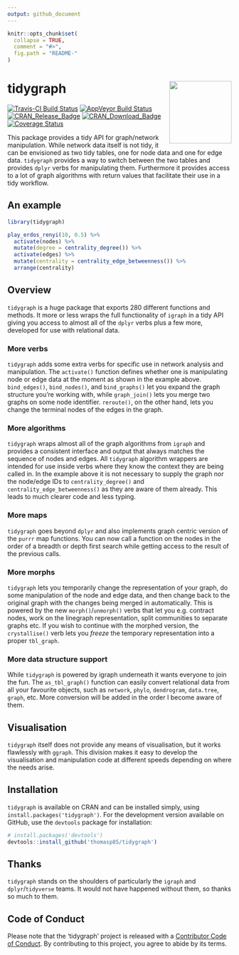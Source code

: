 ```yaml
---
output: github_document
---
```


<!-- README.md is generated from README.Rmd. Please edit that file -->

```r
knitr::opts_chunk$set(
  collapse = TRUE,
  comment = "#>",
  fig.path = "README-"
)
```

# tidygraph <img src="man/figures/logo.png" align="right" width="140px"/>

[![Travis-CI Build Status](https://travis-ci.org/thomasp85/tidygraph.svg?branch=master)](https://travis-ci.org/thomasp85/tidygraph)
[![AppVeyor Build Status](https://ci.appveyor.com/api/projects/status/github/thomasp85/tidygraph?branch=master&svg=true)](https://ci.appveyor.com/project/thomasp85/tidygraph)
[![CRAN_Release_Badge](http://www.r-pkg.org/badges/version-ago/tidygraph)](https://CRAN.R-project.org/package=tidygraph)
[![CRAN_Download_Badge](http://cranlogs.r-pkg.org/badges/tidygraph)](https://CRAN.R-project.org/package=tidygraph)
[![Coverage Status](https://img.shields.io/codecov/c/github/thomasp85/tidygraph/master.svg)](https://codecov.io/github/thomasp85/tidygraph?branch=master)

This package provides a tidy API for graph/network manipulation. While network 
data itself is not tidy, it can be envisioned as two tidy tables, one for node
data and one for edge data. `tidygraph` provides a way to switch between the two
tables and provides `dplyr` verbs for manipulating them. Furthermore it provides
access to a lot of graph algorithms with return values that facilitate their
use in a tidy workflow.

## An example
```r
library(tidygraph)

play_erdos_renyi(10, 0.5) %>% 
  activate(nodes) %>% 
  mutate(degree = centrality_degree()) %>% 
  activate(edges) %>% 
  mutate(centrality = centrality_edge_betweenness()) %>% 
  arrange(centrality)
```

## Overview
`tidygraph` is a huge package that exports 280 different functions and methods.
It more or less wraps the full functionality of `igraph` in a tidy API giving 
you access to almost all of the `dplyr` verbs plus a few more, developed for use 
with relational data.

### More verbs
`tidygraph` adds some extra verbs for specific use in network analysis and 
manipulation. The `activate()` function defines whether one is manipulating node or edge
data at the moment as shown in the example above. `bind_edges()`, `bind_nodes()`,
and `bind_graphs()` let you expand the graph structure you're working with,
while `graph_join()` lets you merge two graphs on some node identifier. 
`reroute()`, on the other hand, lets you change the terminal nodes of the edges in
the graph.

### More algorithms
`tidygraph` wraps almost all of the graph algorithms from `igraph` and provides a 
consistent interface and output that always matches the sequence of nodes and 
edges. All `tidygraph` algorithm wrappers are intended for use inside verbs 
where they know the context they are being called in. In the example above it is
not necessary to supply the graph nor the node/edge IDs to `centrality_degree()`
and `centrality_edge_betweenness()` as they are aware of them already. This 
leads to much clearer code and less typing.

### More maps
`tidygraph` goes beyond `dplyr` and also implements graph centric version of the
`purrr` map functions. You can now call a function on the nodes in the order of
a breadth or depth first search while getting access to the result of the 
previous calls.

### More morphs
`tidygraph` lets you temporarily change the representation of your graph, do
some manipulation of the node and edge data, and then change back to the
original graph with the changes being merged in automatically. This is powered
by the new `morph()`/`unmorph()` verbs that let you e.g. contract nodes, work on
the linegraph representation, split communities to separate graphs etc. If you
wish to continue with the morphed version, the `crystallise()` verb lets you
*freeze* the temporary representation into a proper `tbl_graph`.

### More data structure support
While `tidygraph` is powered by igraph underneath it wants everyone to join the
fun. The `as_tbl_graph()` function can easily convert relational data from all
your favourite objects, such as `network`, `phylo`, `dendrogram`, `data.tree`,
`graph`, etc. More conversion will be added in the order I become aware of them.

## Visualisation
`tidygraph` itself does not provide any means of visualisation, but it works
flawlessly with `ggraph`. This division makes it easy to develop the 
visualisation and manipulation code at different speeds depending on where the
needs arise.

## Installation
`tidygraph` is available on CRAN and can be installed simply, using 
`install.packages('tidygraph')`. For the development version available on GitHub,
use the `devtools` package for installation:

```r
# install.packages('devtools')
devtools::install_github('thomasp85/tidygraph')
```

## Thanks
`tidygraph` stands on the shoulders of particularly the `igraph` and 
`dplyr`/`tidyverse` teams. It would not have happened without them, so thanks so
much to them.

## Code of Conduct
Please note that the 'tidygraph' project is released with a
[Contributor Code of Conduct](https://tidygraph.data-imaginist.com/CODE_OF_CONDUCT.html).
By contributing to this project, you agree to abide by its terms.
